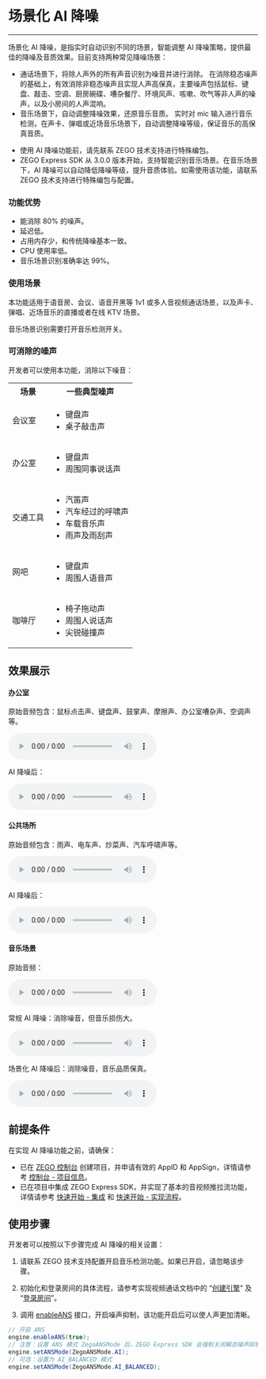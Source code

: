 # 场景化 AI 降噪

- - -

场景化 AI 降噪，是指实时自动识别不同的场景，智能调整 AI 降噪策略，提供最佳的降噪及音质效果。目前支持两种常见降噪场景：
- 通话场景下，将除人声外的所有声音识别为噪音并进行消除。
在消除稳态噪声的基础上，有效消除非稳态噪声且实现人声高保真，主要噪声包括鼠标、键盘、敲击、空调、厨房碗碟、嘈杂餐厅、环境风声、咳嗽、吹气等非人声的噪声，以及小房间的人声混响。
- 音乐场景下，自动调整降噪效果，还原音乐音质。
实时对 mic 输入进行音乐检测，在声卡、弹唱或近场音乐场景下，自动调整降噪等级，保证音乐的高保真音质。

<Warning title="注意">


- 使用 AI 降噪功能前，请先联系 ZEGO 技术支持进行特殊编包。
- ZEGO Express SDK 从 3.0.0 版本开始，支持智能识别音乐场景。在音乐场景下，AI 降噪可以自动降低降噪等级，提升音质体验。如需使用该功能，请联系 ZEGO 技术支持进行特殊编包与配置。

</Warning>



### 功能优势

- 能消除 80% 的噪声。
- 延迟低。
- 占用内存少，和传统降噪基本一致。
- CPU 使用率低。
- 音乐场景识别准确率达 99%。


### 使用场景

本功能适用于语音房、会议、语音开黑等 1v1 或多人音视频通话场景，以及声卡、弹唱、近场音乐的直播或者在线 KTV 场景。

<Warning title="注意">


音乐场景识别需要打开音乐检测开关。

</Warning>





### 可消除的噪声

开发者可以使用本功能，消除以下噪音：

<table>
  
  <tbody><tr>
    <th>场景</th>
    <th>一些典型噪声</th>
  </tr>
  <tr>
    <td>会议室</td>
    <td><ul><li>键盘声</li><li>桌子敲击声</li></ul></td>
  </tr>
  <tr>
    <td>办公室</td>
    <td><ul><li>键盘声</li><li>周围同事说话声</li></ul></td>
  </tr>
  <tr>
    <td>交通工具</td>
    <td><ul>
<li>汽笛声</li>
<li>汽车经过的呼啸声</li>
<li>车载音乐声</li>
<li>雨声及雨刮声</li>
</ul></td>
  </tr>
  <tr>
    <td>网吧</td>
    <td><ul>
<li>键盘声</li>
<li>周围人语音声</li>
</ul></td>
  </tr>
  <tr>
    <td>咖啡厅</td>
    <td><ul>
<li>椅子拖动声</li>
<li>周围人说话声</li>
<li>尖锐碰撞声</li>
</ul></td>
  </tr>
</tbody></table>

## 效果展示

#### 办公室

原始音频包含：鼠标点击声、键盘声、鼓掌声、摩擦声、办公室嘈杂声、空调声等。

<audio src="https://storage.zego.im/sdk-doc/doc/video/Express_Video_SDK/Audio/office_noise_original.mp3" controls>您的浏览器不支持 audio 标签。</audio>

AI 降噪后：

<audio src="https://storage.zego.im/sdk-doc/doc/video/Express_Video_SDK/Audio/office_noise_AIDenoise.mp3" controls>您的浏览器不支持 audio 标签。</audio>

#### 公共场所

原始音频包含：雨声、电车声、炒菜声、汽车呼啸声等。

<audio src="https://storage.zego.im/sdk-doc/doc/video/Express_Video_SDK/Audio/public_noise_original.mp3" controls>您的浏览器不支持 audio 标签。</audio>

AI 降噪后：

<audio src="https://storage.zego.im/sdk-doc/doc/video/Express_Video_SDK/Audio/public_noise_AIDenoise.mp3" controls>您的浏览器不支持 audio 标签。</audio>


#### 音乐场景

原始音频：

<audio src="https://storage.zego.im/sdk-doc/doc/video/Express_Video_SDK/Audio/Original_audio.mp3" controls>您的浏览器不支持 audio 标签。</audio>

常规 AI 降噪：消除噪音，但音乐损伤大。

<audio src="https://storage.zego.im/sdk-doc/doc/video/Express_Video_SDK/Audio/Conventional_AI_noise_reduction_effect.mp3" controls>您的浏览器不支持 audio 标签。</audio>

场景化 AI 降噪后：消除噪音，音乐品质保真。

<audio src="https://storage.zego.im/sdk-doc/doc/video/Express_Video_SDK/Audio/Scenario_based_AI_noise_reduction_effect.mp3" controls>您的浏览器不支持 audio 标签。</audio>

## 前提条件

在实现 AI 降噪功能之前，请确保：

- 已在 [ZEGO 控制台](https://console.zego.im) 创建项目，并申请有效的 AppID 和 AppSign，详情请参考 [控制台 - 项目信息](https://doc-zh.zego.im/article/12107)。
- 已在项目中集成 ZEGO Express SDK，并实现了基本的音视频推拉流功能，详情请参考 [快速开始 - 集成](!Integration/SDK_Integration) 和 [快速开始 - 实现流程](!Integration/Solution_Implementation)。


## 使用步骤

开发者可以按照以下步骤完成 AI 降噪的相关设置：

1. 请联系 ZEGO 技术支持配置开启音乐检测功能。如果已开启，请忽略该步骤。

2. 初始化和登录房间的具体流程，请参考实现视频通话文档中的 “[创建引擎](!Integration/Solution_Implementation#CreateEngine)” 及 “[登录房间](!Integration/Solution_Implementation#createroom)”。

3. 调用 [enableANS](@enableANS) 接口，开启噪声抑制，该功能开启后可以使人声更加清晰。


```java
// 开启 ANS
engine.enableANS(true);
// 注意：设置 ANS 模式 ZegoANSMode 后，ZEGO Express SDK 会强制关闭瞬态噪声抑制 [enableTransientANS]
engine.setANSMode(ZegoANSMode.AI);
// 可选：设置为 AI_BALANCED 模式
engine.setANSMode(ZegoANSMode.AI_BALANCED);
```
